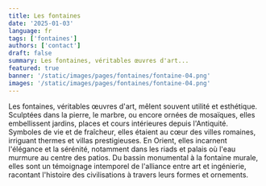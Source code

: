 ```yaml
---
title: Les fontaines
date: '2025-01-03'
language: fr
tags: ['fontaines']
authors: ['contact']
draft: false
summary: Les fontaines, véritables œuvres d'art...
featured: true
banner: '/static/images/pages/fontaines/fontaine-04.png'
images: '/static/images/pages/fontaines/fontaine-04.png'
---
```

Les fontaines, véritables œuvres d'art, mêlent souvent utilité et esthétique. Sculptées dans la pierre, 
le marbre, ou encore ornées de mosaïques, elles embellissent jardins, places et cours intérieures depuis l'Antiquité. 
Symboles de vie et de fraîcheur, elles étaient au cœur des villes romaines, irriguant thermes et villas prestigieuses. 
En Orient, elles incarnent l'élégance et la sérénité, notamment dans les riads et palais où l'eau murmure au centre des 
patios. Du bassin monumental à la fontaine murale, elles sont un témoignage intemporel de l'alliance entre art et ingénierie, 
racontant l'histoire des civilisations à travers leurs formes et ornements.

<div className="grid grid-cols-1 md:grid-cols-2 lg:grid-cols-3 gap-2">
    <FancyBoxImage 
      src="/static/images/pages/fontaines/fontaine-01.png" 
      alt="fontaine-01"  
      width={2912}
      height={1632}   
      className="w-full"
    />
    <FancyBoxImage 
      src="/static/images/pages/fontaines/fontaine-02.png" 
      alt="fontaine-02"  
      width={2912}
      height={1632}   
      className="w-full"
    />
    <FancyBoxImage 
      src="/static/images/pages/fontaines/fontaine-03.png" 
      alt="fontaine-03"  
      width={2912}
      height={1632}   
      className="w-full"
    />
    <FancyBoxImage 
      src="/static/images/pages/fontaines/fontaine-04.png" 
      alt="fontaine-04"  
      width={2912}
      height={1632}   
      className="w-full"
    />
    <FancyBoxImage 
      src="/static/images/pages/fontaines/fontaine-05.png" 
      alt="fontaine-05"  
      width={2912}
      height={1632}   
      className="w-full"
    />
    <FancyBoxImage 
      src="/static/images/pages/fontaines/robinet-01.png" 
      alt="robinet-01"  
      width={2912}
      height={1632}   
      className="w-full"
    />
</div>